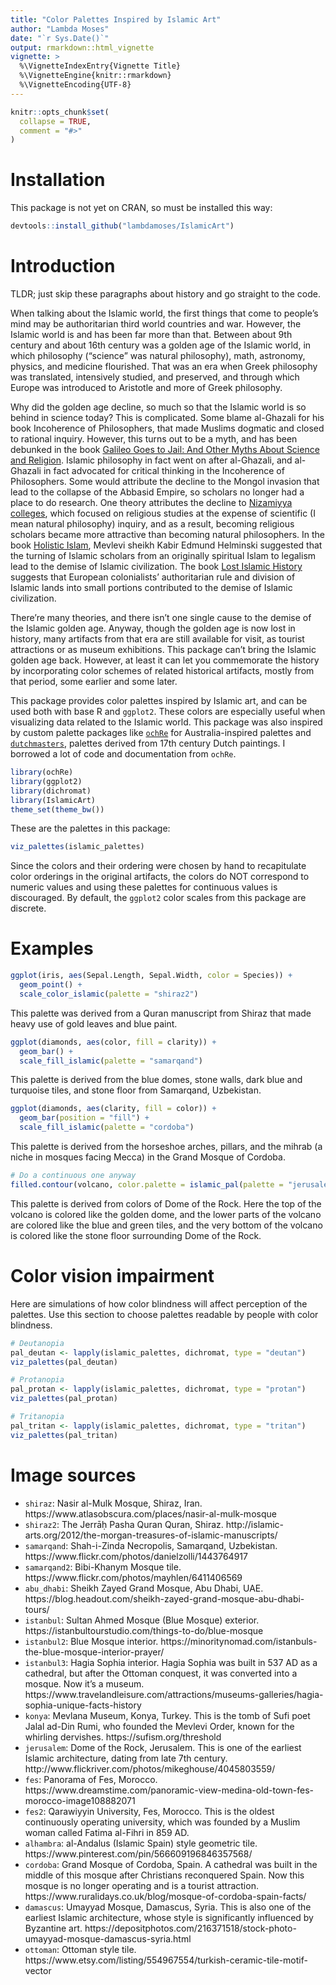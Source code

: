 ```yaml
---
title: "Color Palettes Inspired by Islamic Art"
author: "Lambda Moses"
date: "`r Sys.Date()`"
output: rmarkdown::html_vignette
vignette: >
  %\VignetteIndexEntry{Vignette Title}
  %\VignetteEngine{knitr::rmarkdown}
  %\VignetteEncoding{UTF-8}
---
```


```r
knitr::opts_chunk$set(
  collapse = TRUE,
  comment = "#>"
)
```

# Installation
This package is not yet on CRAN, so must be installed this way:
```r
devtools::install_github("lambdamoses/IslamicArt")
```

# Introduction
TLDR; just skip these paragraphs about history and go straight to the code.

When talking about the Islamic world, the first things that come to people's mind may be authoritarian third world countries and war. However, the Islamic world is and has been far more than that. Between about 9th century and about 16th century was a golden age of the Islamic world, in which philosophy ("science" was natural philosophy), math, astronomy, physics, and medicine flourished. That was an era when Greek philosophy was translated, intensively studied, and preserved, and through which Europe was introduced to Aristotle and more of Greek philosophy.

Why did the golden age decline, so much so that the Islamic world is so behind in science today? This is complicated. Some blame al-Ghazali for his book Incoherence of Philosophers, that made Muslims dogmatic and closed to rational inquiry. However, this turns out to be a myth, and has been debunked in the book [Galileo Goes to Jail: And Other Myths About Science and Religion](https://www.goodreads.com/book/show/5543495-galileo-goes-to-jail). Islamic philosophy in fact went on after al-Ghazali, and al-Ghazali in fact advocated for critical thinking in the Incoherence of Philosophers. Some would attribute the decline to the Mongol invasion that lead to the collapse of the Abbasid Empire, so scholars no longer had a place to do research. One theory attributes the decline to [Nizamiyya colleges](https://en.qantara.de/content/the-decline-of-islamic-scientific-thought-dont-blame-it-on-al-ghazali), which focused on religious studies at the expense of scientific (I mean natural philosophy) inquiry, and as a result, becoming religious scholars became more attractive than becoming natural philosophers. In the book [Holistic Islam](https://www.goodreads.com/book/show/38325560-holistic-islam), Mevlevi sheikh Kabir Edmund Helminski suggested that the turning of Islamic scholars from an originally spiritual Islam to legalism lead to the demise of Islamic civilization. The book [Lost Islamic History](https://www.goodreads.com/book/show/20794875-lost-islamic-history) suggests that European colonialists' authoritarian rule and division of Islamic lands into small portions contributed to the demise of Islamic civilization. 

There're many theories, and there isn't one single cause to the demise of the Islamic golden age. Anyway, though the golden age is now lost in history, many artifacts from that era are still available for visit, as tourist attractions or as museum exhibitions. This package can't bring the Islamic golden age back. However, at least it can let you commemorate the history by incorporating color schemes of related historical artifacts, mostly from that period, some earlier and some later. 

This package provides color palettes inspired by Islamic art, and can be used both with base R and `ggplot2`. These colors are especially useful when visualizing data related to the Islamic world. This package was also inspired by custom palette packages like [`ochRe`](https://github.com/ropenscilabs/ochRe) for Australia-inspired palettes and [`dutchmasters`](https://github.com/EdwinTh/dutchmasters), palettes derived from 17th century Dutch paintings. I borrowed a lot of code and documentation from `ochRe`.
```r
library(ochRe)
library(ggplot2)
library(dichromat)
library(IslamicArt)
theme_set(theme_bw())
```

These are the palettes in this package:

```r
viz_palettes(islamic_palettes)
```

Since the colors and their ordering were chosen by hand to recapitulate color orderings in the original artifacts, the colors do NOT correspond to numeric values and using these palettes for continuous values is discouraged. By default, the `ggplot2` color scales from this package are discrete.

# Examples
```r
ggplot(iris, aes(Sepal.Length, Sepal.Width, color = Species)) +
  geom_point() +
  scale_color_islamic(palette = "shiraz2")
```

This palette was derived from a Quran manuscript from Shiraz that made heavy use of gold leaves and blue paint.

```r
ggplot(diamonds, aes(color, fill = clarity)) +
  geom_bar() +
  scale_fill_islamic(palette = "samarqand")
```

This palette is derived from the blue domes, stone walls, dark blue and turquoise tiles, and stone floor from Samarqand, Uzbekistan.

```r
ggplot(diamonds, aes(clarity, fill = color)) +
  geom_bar(position = "fill") +
  scale_fill_islamic(palette = "cordoba")
```

This palette is derived from the horseshoe arches, pillars, and the mihrab (a niche in mosques facing Mecca) in the Grand Mosque of Cordoba.

```r
# Do a continuous one anyway
filled.contour(volcano, color.palette = islamic_pal(palette = "jerusalem"), asp = 1)
```

This palette is derived from colors of Dome of the Rock. Here the top of the volcano is colored like the golden dome, and the lower parts of the volcano are colored like the blue and green tiles, and the very bottom of the volcano is colored like the stone floor surrounding Dome of the Rock.

# Color vision impairment
Here are simulations of how color blindness will affect perception of the palettes. Use this section to choose palettes readable by people with color blindness.
```r
# Deutanopia
pal_deutan <- lapply(islamic_palettes, dichromat, type = "deutan")
viz_palettes(pal_deutan)
```

```r
# Protanopia
pal_protan <- lapply(islamic_palettes, dichromat, type = "protan")
viz_palettes(pal_protan)
```

```r
# Tritanopia
pal_tritan <- lapply(islamic_palettes, dichromat, type = "tritan")
viz_palettes(pal_tritan)
```

# Image sources
* `shiraz`: Nasir al-Mulk Mosque, Shiraz, Iran. https://www.atlasobscura.com/places/nasir-al-mulk-mosque
* `shiraz2`: The Jerrāḥ Pasha Quran Quran, Shiraz. http://islamic-arts.org/2012/the-morgan-treasures-of-islamic-manuscripts/
* `samarqand`: Shah-i-Zinda Necropolis, Samarqand, Uzbekistan. https://www.flickr.com/photos/danielzolli/1443764917
* `samarqand2`: Bibi-Khanym Mosque tile. https://www.flickr.com/photos/mayhlen/6411406569
* `abu_dhabi`: Sheikh Zayed Grand Mosque, Abu Dhabi, UAE. https://blog.headout.com/sheikh-zayed-grand-mosque-abu-dhabi-tours/
* `istanbul`: Sultan Ahmed Mosque (Blue Mosque) exterior. https://istanbultourstudio.com/things-to-do/blue-mosque
* `istanbul2`: Blue Mosque interior. https://minoritynomad.com/istanbuls-the-blue-mosque-interior-prayer/
* `istanbul3`: Hagia Sophia interior. Hagia Sophia was built in 537 AD as a cathedral, but after the Ottoman conquest, it was converted into a mosque. Now it's a museum. https://www.travelandleisure.com/attractions/museums-galleries/hagia-sophia-unique-facts-history
* `konya`: Mevlana Museum, Konya, Turkey. This is the tomb of Sufi poet Jalal ad-Din Rumi, who founded the Mevlevi Order, known for the whirling dervishes. https://sufism.org/threshold
* `jerusalem`: Dome of the Rock, Jerusalem. This is one of the earliest Islamic architecture, dating from late 7th century. http://www.flickriver.com/photos/mikeghouse/4045803559/
* `fes`: Panorama of Fes, Morocco. https://www.dreamstime.com/panoramic-view-medina-old-town-fes-morocco-image108882071
* `fes2`: Qarawiyyin University, Fes, Morocco. This is the oldest continuously operating university, which was founded by a Muslim woman called Fatima al-Fihri in 859 AD.
* `alhambra`: al-Andalus (Islamic Spain) style geometric tile. https://www.pinterest.com/pin/566609196846357568/
* `cordoba`: Grand Mosque of Cordoba, Spain. A cathedral was built in the middle of this mosque after Christians reconquered Spain. Now this mosque is no longer operating and is a tourist attraction. https://www.ruralidays.co.uk/blog/mosque-of-cordoba-spain-facts/
* `damascus`: Umayyad Mosque, Damascus, Syria. This is also one of the earliest Islamic architecture, whose style is significantly influenced by Byzantine art. https://depositphotos.com/216371518/stock-photo-umayyad-mosque-damascus-syria.html
* `ottoman`: Ottoman style tile. https://www.etsy.com/listing/554967554/turkish-ceramic-tile-motif-vector
